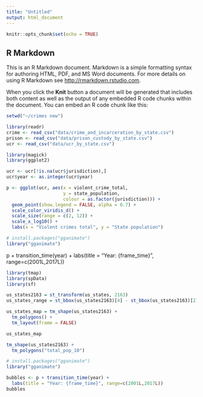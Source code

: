 ---
title: "Untitled"
output: html_document
---

```{r setup, include=FALSE}
knitr::opts_chunk$set(echo = TRUE)
```

## R Markdown

This is an R Markdown document. Markdown is a simple formatting syntax for authoring HTML, PDF, and MS Word documents. For more details on using R Markdown see <http://rmarkdown.rstudio.com>.

When you click the **Knit** button a document will be generated that includes both content as well as the output of any embedded R code chunks within the document. You can embed an R code chunk like this:

```{r pre-code}

setwd("~/crimes new")

library(readr)
crime <- read_csv("data/crime_and_incarceration_by_state.csv")
prison <- read_csv("data/prison_custody_by_state.csv")
ucr <- read_csv("data/ucr_by_state.csv")

library(magick)
library(ggplot2)

ucr <- ucr[!is.na(ucr$jurisdiction),]
ucr$year <- as.integer(ucr$year)

p <- ggplot(ucr, aes(x = violent_crime_total, 
                     y = state_population, 
                     colour = as.factor(jurisdiction))) +
  geom_point(show.legend = FALSE, alpha = 0.7) +
  scale_color_viridis_d() +
  scale_size(range = c(2, 12)) +
  scale_x_log10() +
  labs(x = "Violent crimes total", y = "State population")

# install.packages("gganimate")
library("gganimate")

```


p + transition_time(year) +
  labs(title = "Year: {frame_time}", range=c(2001L,2017L))


```{r}
library(tmap)
library(spData)
library(sf)

us_states2163 = st_transform(us_states, 2163)
us_states_range = st_bbox(us_states2163)[4] - st_bbox(us_states2163)[2]

us_states_map = tm_shape(us_states2163) +
  tm_polygons() + 
  tm_layout(frame = FALSE)

```

```{r}
us_states_map
```

```{r}
tm_shape(us_states2163) +
  tm_polygons("total_pop_10")
```


```{r}
# install.packages("gganimate")
library("gganimate")

bubbles <- p + transition_time(year) +
  labs(title = "Year: {frame_time}", range=c(2001L,2017L))
bubbles
```